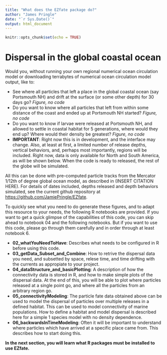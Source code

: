 ```yaml
---
title: "What does the EZfate package do?"
author: "James Pringle"
date: "`r Sys.Date()`"
output: html_document
---
```


```r
knitr::opts_chunk$set(echo = TRUE)
```
# Dispersal in the global coastal ocean

Would you, without running your own regional numerical ocean circulation model or downloading terrabytes of numerical ocean circulation model output, like to:

- See where all particles that left a place in the global coastal ocean (say Portsmouth NH) and drift at the surface (or some other depth) for 30 days go? *Figure, no code*
- Do you want to know where all particles that left from within some distance of the coast and ended up at Portsmouth NH started? *Figure, no code*
- Do you want to know if larvae were released at Portsmouth NH, and allowed to settle in coastal habitat for 5 generations, where would they end up? Where would their density be greatest? *Figure, no code*
- **IMPORTANT**: Right now this is in development, and the interface may change. Also, at least at first, a limited number of release depths, vertical behaviors, and, perhaps most importantly, regions will be included. Right now, data is only available for North and South America, as will be shown below. When the code is ready to released, the rest of the globe will be simulated. 

All this can be done with pre-computed particle tracks from the Mercator 1/12th of degree global ocean model, as described in (INSERT CITATION HERE). For details of dates included, depths released and depth behaviors simulated, see the current github repository at <https://github.com/JamiePringle/EZfate>.

To quickly see what you need to do generate these figures, and to adapt this resource to your needs, the following R notebooks are provided. If you want to get a quick glimpse of the capabilities of this code, you can skip ahead to notebook 04 and the following notebooks. But if you want to use this code, please go through them carefully and in order through at least notebook 6. 

- **02_whatYouNeedToHave**: Describes what needs to be configured in R before using this code. 
- **03_getData_Subset_and_Combine**: How to retrive the dispersal data you need, and subsetted by space, relese time, and time drifting with the currents as appropiate to your project. 
- **04_dataStructure_and_basicPlotting**: A description of how the connectivity data is stored in R, and how to make simple plots of the dispersal data. At the end of this, you will be able to plot where particles released at a single point go, and where all the particles from an arbitrary region go. 
- **05_connectivityModeling**: The particle fate data obtained above can be used to model the dispersal of particles over multiple releases in a defined habitat. This can be used to model connectivity of marine populations. How to define a habitat and model dispersal is described here for a simple 1 species model with no density dependence. 
- **06_backwardsInTimeModeling**: Often it will be important to understand where particles which have arrived at a specific place came from. This describes how to start doing this. 

**In the next section, you will learn what R packages must be installed to use EZfate.**
